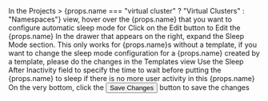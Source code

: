 

<Flow id="sleep-automatic-ui">
  <Step>
    In the <NavStep>Projects > {props.name === "virtual cluster" ? "Virtual Clusters" : "Namespaces"}</NavStep> view, hover over the {props.name} that you want to configure automatic sleep mode for
  </Step>
  <Step>
    Click on the <Label>Edit</Label> button to <Label>Edit</Label> the {props.name}
  </Step>
  <Step>
    In the drawer that appears on the right, expand the <Expander>Sleep Mode</Expander> section. This only works for {props.name}s without a template, if you want to change the sleep mode configuration for a {props.name} created by a template, please do the changes in the Templates view
  </Step>
  <Step>
    Use the <Label>Sleep After Inactivity</Label> field to specify the time to wait before putting the {props.name} to sleep if there is no more user activity in this {props.name}
  </Step>
  <Step>
    On the very bottom, click the <Button>Save Changes</Button> button to save the changes
  </Step>
</Flow>